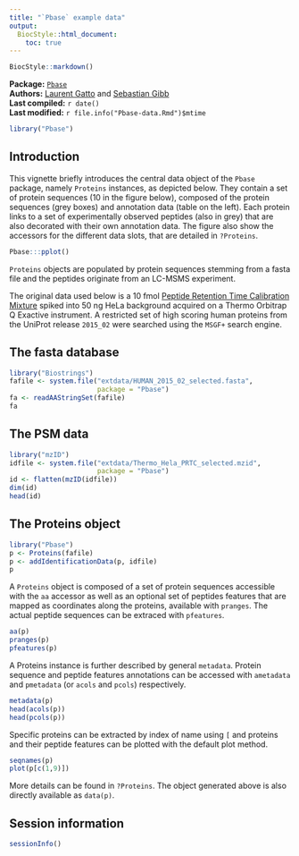 ```yaml
---
title: "`Pbase` example data"
output:
  BiocStyle::html_document:
    toc: true
---
```


<!--
%\VignetteEngine{knitr::rmarkdown}
%\VignetteIndexEntry{Pbase-data}
%\VignettePackage{Pbase}
-->

```r
BiocStyle::markdown()
```

**Package:** [`Pbase`](http://bioconductor.org/packages/devel/bioc/html/Pbase.html)<br />
**Authors:** [Laurent Gatto](http://cpu.sysbiol.cam.ac.uk/) and
[Sebastian Gibb](http://sebastiangibb.de/research.html)<br />
**Last compiled:** `r date()`<br />
**Last modified:** `r file.info("Pbase-data.Rmd")$mtime`


```r
library("Pbase")
```

## Introduction

This vignette briefly introduces the central data object of the
`Pbase` package, namely `Proteins` instances, as depicted below. They
contain a set of protein sequences (10 in the figure below), composed
of the protein sequences (grey boxes) and annotation data (table on
the left). Each protein links to a set of experimentally observed
peptides (also in grey) that are also decorated with their own
annotation data. The figure also show the accessors for the different
data slots, that are detailed in `?Proteins`.

```r
Pbase:::pplot()
```

`Proteins` objects are populated by protein sequences
stemming from a fasta file and the peptides originate from an LC-MSMS
experiment.

The original data used below is a 10 fmol
[Peptide Retention Time Calibration Mixture](http://www.piercenet.com/product/peptide-retention-time-calibration-mixture)
spiked into 50 ng HeLa background acquired on a Thermo Orbitrap Q
Exactive instrument. A restricted set of high scoring human proteins
from the UniProt release `2015_02` were searched using the `MSGF+`
search engine.

## The fasta database

```r
library("Biostrings")
fafile <- system.file("extdata/HUMAN_2015_02_selected.fasta",
                      package = "Pbase")
fa <- readAAStringSet(fafile)
fa
```

## The PSM data

```r
library("mzID")
idfile <- system.file("extdata/Thermo_Hela_PRTC_selected.mzid",
                      package = "Pbase")
id <- flatten(mzID(idfile))
dim(id)
head(id)
```

## The Proteins object

```r
library("Pbase")
p <- Proteins(fafile)
p <- addIdentificationData(p, idfile)
p
```

A `Proteins` object is composed of a set of protein sequences
accessible with the `aa` accessor as well as an optional set of
peptides features that are mapped as coordinates along the proteins,
available with `pranges`. The actual peptide sequences can be extraced
with `pfeatures`.

```r
aa(p)
pranges(p)
pfeatures(p)
```

A Proteins instance is further described by general
`metadata`. Protein sequence and peptide features annotations can be
accessed with `ametadata` and `pmetadata` (or `acols` and `pcols`)
respectively.

```r
metadata(p)
head(acols(p))
head(pcols(p))
```

Specific proteins can be extracted by index of name using
`[` and proteins and their peptide features can be plotted
with the default plot method.

```r
seqnames(p)
plot(p[c(1,9)])
```

More details can be found in `?Proteins`. The object generated above
is also directly available as `data(p)`.

## Session information

```r
sessionInfo()
```
